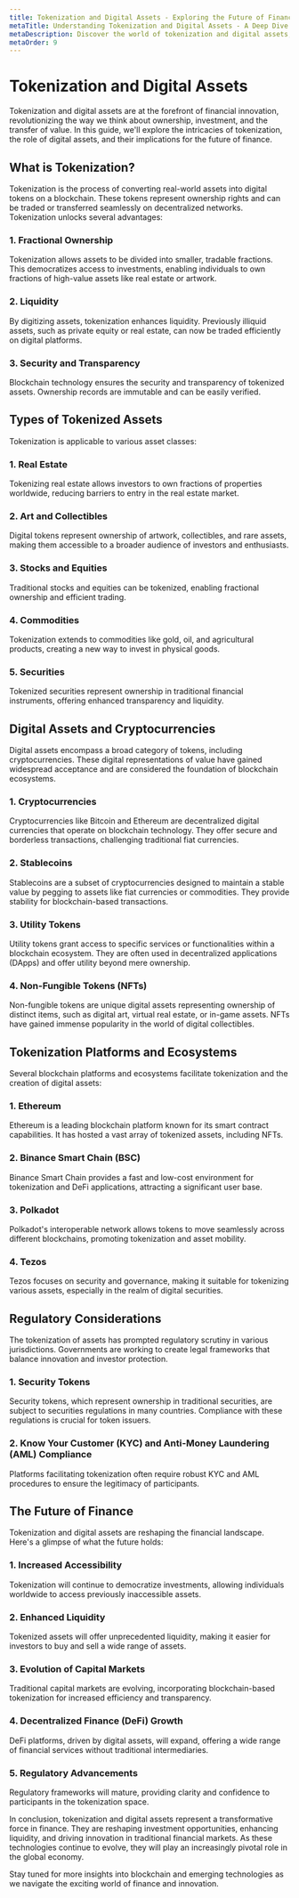 ```yaml
---
title: Tokenization and Digital Assets - Exploring the Future of Finance
metaTitle: Understanding Tokenization and Digital Assets - A Deep Dive
metaDescription: Discover the world of tokenization and digital assets, their significance in the financial industry, and their potential impact on the future of finance.
metaOrder: 9
---
```


# Tokenization and Digital Assets

Tokenization and digital assets are at the forefront of financial innovation, revolutionizing the way we think about ownership, investment, and the transfer of value. In this guide, we'll explore the intricacies of tokenization, the role of digital assets, and their implications for the future of finance.

## What is Tokenization?

Tokenization is the process of converting real-world assets into digital tokens on a blockchain. These tokens represent ownership rights and can be traded or transferred seamlessly on decentralized networks. Tokenization unlocks several advantages:

### 1. Fractional Ownership

Tokenization allows assets to be divided into smaller, tradable fractions. This democratizes access to investments, enabling individuals to own fractions of high-value assets like real estate or artwork.

### 2. Liquidity

By digitizing assets, tokenization enhances liquidity. Previously illiquid assets, such as private equity or real estate, can now be traded efficiently on digital platforms.

### 3. Security and Transparency

Blockchain technology ensures the security and transparency of tokenized assets. Ownership records are immutable and can be easily verified.

## Types of Tokenized Assets

Tokenization is applicable to various asset classes:

### 1. Real Estate

Tokenizing real estate allows investors to own fractions of properties worldwide, reducing barriers to entry in the real estate market.

### 2. Art and Collectibles

Digital tokens represent ownership of artwork, collectibles, and rare assets, making them accessible to a broader audience of investors and enthusiasts.

### 3. Stocks and Equities

Traditional stocks and equities can be tokenized, enabling fractional ownership and efficient trading.

### 4. Commodities

Tokenization extends to commodities like gold, oil, and agricultural products, creating a new way to invest in physical goods.

### 5. Securities

Tokenized securities represent ownership in traditional financial instruments, offering enhanced transparency and liquidity.

## Digital Assets and Cryptocurrencies

Digital assets encompass a broad category of tokens, including cryptocurrencies. These digital representations of value have gained widespread acceptance and are considered the foundation of blockchain ecosystems.

### 1. Cryptocurrencies

Cryptocurrencies like Bitcoin and Ethereum are decentralized digital currencies that operate on blockchain technology. They offer secure and borderless transactions, challenging traditional fiat currencies.

### 2. Stablecoins

Stablecoins are a subset of cryptocurrencies designed to maintain a stable value by pegging to assets like fiat currencies or commodities. They provide stability for blockchain-based transactions.

### 3. Utility Tokens

Utility tokens grant access to specific services or functionalities within a blockchain ecosystem. They are often used in decentralized applications (DApps) and offer utility beyond mere ownership.

### 4. Non-Fungible Tokens (NFTs)

Non-fungible tokens are unique digital assets representing ownership of distinct items, such as digital art, virtual real estate, or in-game assets. NFTs have gained immense popularity in the world of digital collectibles.

## Tokenization Platforms and Ecosystems

Several blockchain platforms and ecosystems facilitate tokenization and the creation of digital assets:

### 1. Ethereum

Ethereum is a leading blockchain platform known for its smart contract capabilities. It has hosted a vast array of tokenized assets, including NFTs.

### 2. Binance Smart Chain (BSC)

Binance Smart Chain provides a fast and low-cost environment for tokenization and DeFi applications, attracting a significant user base.

### 3. Polkadot

Polkadot's interoperable network allows tokens to move seamlessly across different blockchains, promoting tokenization and asset mobility.

### 4. Tezos

Tezos focuses on security and governance, making it suitable for tokenizing various assets, especially in the realm of digital securities.

## Regulatory Considerations

The tokenization of assets has prompted regulatory scrutiny in various jurisdictions. Governments are working to create legal frameworks that balance innovation and investor protection.

### 1. Security Tokens

Security tokens, which represent ownership in traditional securities, are subject to securities regulations in many countries. Compliance with these regulations is crucial for token issuers.

### 2. Know Your Customer (KYC) and Anti-Money Laundering (AML) Compliance

Platforms facilitating tokenization often require robust KYC and AML procedures to ensure the legitimacy of participants.

## The Future of Finance

Tokenization and digital assets are reshaping the financial landscape. Here's a glimpse of what the future holds:

### 1. Increased Accessibility

Tokenization will continue to democratize investments, allowing individuals worldwide to access previously inaccessible assets.

### 2. Enhanced Liquidity

Tokenized assets will offer unprecedented liquidity, making it easier for investors to buy and sell a wide range of assets.

### 3. Evolution of Capital Markets

Traditional capital markets are evolving, incorporating blockchain-based tokenization for increased efficiency and transparency.

### 4. Decentralized Finance (DeFi) Growth

DeFi platforms, driven by digital assets, will expand, offering a wide range of financial services without traditional intermediaries.

### 5. Regulatory Advancements

Regulatory frameworks will mature, providing clarity and confidence to participants in the tokenization space.

In conclusion, tokenization and digital assets represent a transformative force in finance. They are reshaping investment opportunities, enhancing liquidity, and driving innovation in traditional financial markets. As these technologies continue to evolve, they will play an increasingly pivotal role in the global economy.

Stay tuned for more insights into blockchain and emerging technologies as we navigate the exciting world of finance and innovation.
